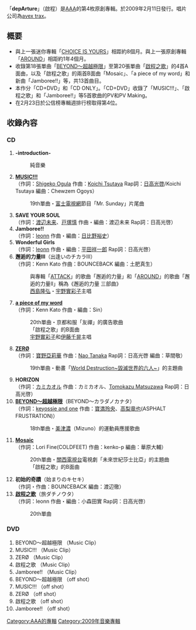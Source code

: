 {{Multiple issues|
{{unreferenced|time=2011-06-29T06:06:19+00:00}}
{{Notability Unreferenced|time=2020-02-22T07:38:13+00:00}}
}}
{{lowercase}}
{{Infobox Album
| Name = depArture<br />啟程
| Cover = AAA - depArture.jpg  
| Artist = [[AAA_(團體)|AAA]]
| Type = 專輯
| Released = 2009年2月11日
| Recorded = 2008年 - 2009年
| Genre = [[J-POP|J-POP]]
| Length = 
| Label = [[avex_trax|avex trax]]
| Producer = masato max matsuura
| Certification  = 
| Chart position = * 週間最高排名第4位<small>（[[Oricon公信榜|Oricon]]）</small> 
| Reviews = 
| Last album            = [[CHOICE_IS_YOURS|CHOICE IS YOURS]]<br />2008年
| This album            = '''depArture'''<br />2009年
| Next album            = [[AAA_REMIX_〜non-stop_all_singles〜|AAA REMIX 〜non-stop all singles〜]]<br />2009年
| Misc           = {{Singles
 | Name          = Buzz Communication
 | Type          = 錄音室專輯
 | Single 1      = [[BEYOND～超越極限|BEYOND～超越極限]]
 | Single 1 date = 2008年5月28日
 | Single 2      = [[MUSIC!!!_/_ZERO|MUSIC!!! / ZERØ]]
 | Single 2 date = 2008年8月27日
 | Single 3      = [[啟程之歌_(AAA單曲)|啟程之歌]]
 | Single 3 date = 2009年1月14日
}}
}}
「'''depArture'''」（啟程）是[[AAA_(團體)|AAA]]的第4枚原創專輯。於2009年2月11日發行。唱片公司為[[avex_trax|avex trax]]。

== 概要 ==
* 與上一張迷你專輯「[[CHOICE_IS_YOURS|CHOICE IS YOURS]]」相距約8個月。與上一張原創專輯「[[AROUND_(AAA專輯)|AROUND]]」相距約1年4個月。
* 收錄第18張單曲「[[BEYOND～超越極限|BEYOND～超越極限]]」至第20張單曲「[[啟程之歌_(AAA單曲)|啟程之歌]]」的4首A面曲，以及「啟程之歌」的兩首B面曲「Mosaic」、「a piece of my word」和新曲「Jamboree!!」等，共13首曲目。
* 本作分「CD+DVD」和「CD ONLY」。「CD+DVD」收錄了「MUSIC!!!」、「啟程之歌」和「Jamboree!!」等5首歌曲的PV和PV Making。
* 在2月23日於公信榜專輯週排行榜取得第4位。

==收錄內容==
===CD===
# '''-introduction-'''
#:純音樂
# '''[[MUSIC!!!_/_ZERO|MUSIC!!!]]'''<br/>（作詞：[[Shigeko_Ogula|Shigeko Ogula]] 作曲：[[Koichi_Tsutaya|Koichi Tsutaya]] Rap詞：[[日高光啓|日高光啓]]/Koichi Tsutaya 編曲：Chewzem Ogoys）
#:19th單曲・[[富士電視網|富士電視網]]節目「Mr. Sunday」片尾曲
# '''SAVE YOUR SOUL'''<br/>（作詞：[[渡辺未来|渡辺未来]]、[[戸塚慎|戸塚慎]] 作曲・編曲：渡辺未来 Rap詞：日高光啓）
# '''Jamboree!!'''<br/>（作詞：[[leonn|leonn]] 作曲・編曲：[[日比野裕史|日比野裕史]]）
# '''Wonderful Girls'''<br/>（作詞：[[leonn|leonn]] 作曲・編曲：[[平田祥一郎|平田祥一郎]] Rap詞：日高光啓）
# '''邂逅的力量Ⅲ'''（出逢いのチカラⅢ）<br/>（作詞：Kenn Kato 作曲：BOUNCEBACK 編曲：土肥真生）
#:與專輯「[[ATTACK_(AAA專輯)|ATTACK]]」的歌曲「邂逅的力量」和「[[AROUND_(AAA專輯)|AROUND]]」的歌曲「邂逅的力量II」稱為《邂逅的力量 三部曲》
#:[[西島隆弘|西島隆弘]]・[[宇野實彩子|宇野實彩子]]主唱
# '''[[啟程之歌_(AAA單曲)|a piece of my word]]'''<br/>（作詞：Kenn Kato 作曲・編曲：Sin）
#:20th單曲・京都和服「友禪」的廣告歌曲
#:「啟程之歌」的B面曲
#:[[宇野實彩子|宇野實彩子]]和[[伊藤千晃|伊藤千晃]]主唱
# '''[[MUSIC!!!_/_ZERO|ZERØ]]'''<br/>（作詞：[[寶野亞莉華|寶野亞莉華]] 作曲：[[Nao_Tanaka|Nao Tanaka]] Rap詞：日高光啓 編曲：草間敬）
#:19th單曲・動畫「[[世界毀滅|World Destruction~毀滅世界的六人~]]」的主題曲
# '''HORIZON'''<br/>（作詞：[[カミカオル|カミカオル]] 作曲：カミカオル、[[Tomokazu_Matsuzawa|Tomokazu Matsuzawa]] Rap詞：日高光啓）
# '''[[BEYOND～超越極限|BEYOND～超越極限]]'''（BEYOND〜カラダノカナタ）<br/>（作詞：[[keyossie_and_one|keyossie and one]] 作曲：[[寶満玲央|寶満玲央]]、[[高梨竜也|高梨竜也]](ASPHALT FRUSTRATION)）
#:18th單曲・[[美津濃|美津濃]]（Mizuno）的運動員應援歌曲
# '''[[啟程之歌_(AAA單曲)|Mosaic]]''' <br/>（作詞：Lori Fine(COLDFEET) 作曲：kenko-p 編曲：華原大輔）
#:20th單曲・[[關西電視台|關西電視台]]電視劇「未來世紀莎士比亞」的主題曲
#:「啟程之歌」的B面曲
# '''初始的奇蹟'''（始まりのキセキ）<br/>（作詞・作曲：BOUNCEBACK 編曲：渡辺徹）
# '''[[啟程之歌_(AAA單曲)|啟程之歌]]'''（旅ダチノウタ）<br/>（作詞：leonn 作曲・編曲：小森田實 Rap詞：日高光啓）
#:20th單曲

===DVD===
#BEYOND～超越極限 （Music Clip）
#MUSIC!!! （Music Clip）
#ZERØ （Music Clip）
#啟程之歌 （Music Clip）
#Jamboree!! （Music Clip）
#BEYOND～超越極限 （off shot）
#MUSIC!!! （off shot）
#ZERØ （off shot）
#啟程之歌 （off shot）
#Jamboree!! （off shot）

{{AAA}}
{{DEFAULTSORT:depArture}}
[[Category:AAA的專輯|Category:AAA的專輯]]
[[Category:2009年音樂專輯|Category:2009年音樂專輯]]